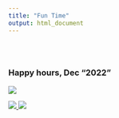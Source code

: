 ```yaml
---
title: "Fun Time"
output: html_document
---
```


<style type="text/css">
.title {
  display: none;
}

#getting-started img {
  margin-right: 10px;
}

</style>

<div class="row" style="padding-top: 30px;">
<div class="col-sm-6">


### Happy hours, Dec "2022" 

<a href = "">
![](images/thanks_giving_2022_2.png)

![](images/thanks_giving_2022.png)
![](images/apple_pie_zhang_thanks_giving_2022.png)

</a>
</div>
